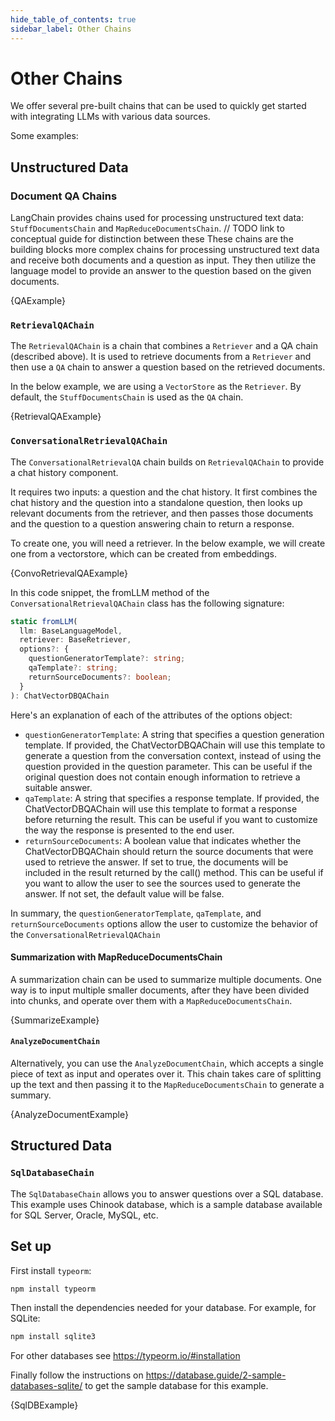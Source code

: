 ```yaml
---
hide_table_of_contents: true
sidebar_label: Other Chains
---
```



# Other Chains

We offer several pre-built chains that can be used to quickly get started with integrating LLMs with various data sources.

Some examples:

## Unstructured Data

### Document QA Chains

LangChain provides chains used for processing unstructured text data: `StuffDocumentsChain` and `MapReduceDocumentsChain`. // TODO link to conceptual guide for distinction between these
These chains are the building blocks more complex chains for processing unstructured text data and receive both documents and a question as input. They then utilize the language model to provide an answer to the question based on the given documents.

<CodeBlock language="typescript">{QAExample}</CodeBlock>

### `RetrievalQAChain`

The `RetrievalQAChain` is a chain that combines a `Retriever` and a QA chain (described above). It is used to retrieve documents from a `Retriever` and then use a `QA` chain to answer a question based on the retrieved documents.

In the below example, we are using a `VectorStore` as the `Retriever`. By default, the `StuffDocumentsChain` is used as the `QA` chain.

<CodeBlock language="typescript">{RetrievalQAExample}</CodeBlock>

### `ConversationalRetrievalQAChain`

The `ConversationalRetrievalQA` chain builds on `RetrievalQAChain` to provide a chat history component.

It requires two inputs: a question and the chat history. It first combines the chat history and the question into a standalone question, then looks up relevant documents from the retriever, and then passes those documents and the question to a question answering chain to return a response.

To create one, you will need a retriever. In the below example, we will create one from a vectorstore, which can be created from embeddings.

<CodeBlock language="typescript">{ConvoRetrievalQAExample}</CodeBlock>

In this code snippet, the fromLLM method of the `ConversationalRetrievalQAChain` class has the following signature:

```typescript
static fromLLM(
  llm: BaseLanguageModel,
  retriever: BaseRetriever,
  options?: {
    questionGeneratorTemplate?: string;
    qaTemplate?: string;
    returnSourceDocuments?: boolean;
  }
): ChatVectorDBQAChain
```

Here's an explanation of each of the attributes of the options object:

- `questionGeneratorTemplate`: A string that specifies a question generation template. If provided, the ChatVectorDBQAChain will use this template to generate a question from the conversation context, instead of using the question provided in the question parameter. This can be useful if the original question does not contain enough information to retrieve a suitable answer.
- `qaTemplate`: A string that specifies a response template. If provided, the ChatVectorDBQAChain will use this template to format a response before returning the result. This can be useful if you want to customize the way the response is presented to the end user.
- `returnSourceDocuments`: A boolean value that indicates whether the ChatVectorDBQAChain should return the source documents that were used to retrieve the answer. If set to true, the documents will be included in the result returned by the call() method. This can be useful if you want to allow the user to see the sources used to generate the answer. If not set, the default value will be false.

In summary, the `questionGeneratorTemplate`, `qaTemplate`, and `returnSourceDocuments` options allow the user to customize the behavior of the `ConversationalRetrievalQAChain`

#### Summarization with MapReduceDocumentsChain

A summarization chain can be used to summarize multiple documents. One way is to input multiple smaller documents, after they have been divided into chunks, and operate over them with a `MapReduceDocumentsChain`.

<CodeBlock language="typescript">{SummarizeExample}</CodeBlock>

#### `AnalyzeDocumentChain`

Alternatively, you can use the `AnalyzeDocumentChain`, which accepts a single piece of text as input and operates over it.
This chain takes care of splitting up the text and then passing it to the `MapReduceDocumentsChain` to generate a summary.

<CodeBlock language="typescript">{AnalyzeDocumentExample}</CodeBlock>

## Structured Data

### `SqlDatabaseChain`

The `SqlDatabaseChain` allows you to answer questions over a SQL database.
This example uses Chinook database, which is a sample database available for SQL Server, Oracle, MySQL, etc.

## Set up

First install `typeorm`:

```bash npm2yarn
npm install typeorm
```

Then install the dependencies needed for your database. For example, for SQLite:

```bash npm2yarn
npm install sqlite3
```

For other databases see https://typeorm.io/#installation

Finally follow the instructions on https://database.guide/2-sample-databases-sqlite/ to get the sample database for this example.

<CodeBlock language="typescript">{SqlDBExample}</CodeBlock>
